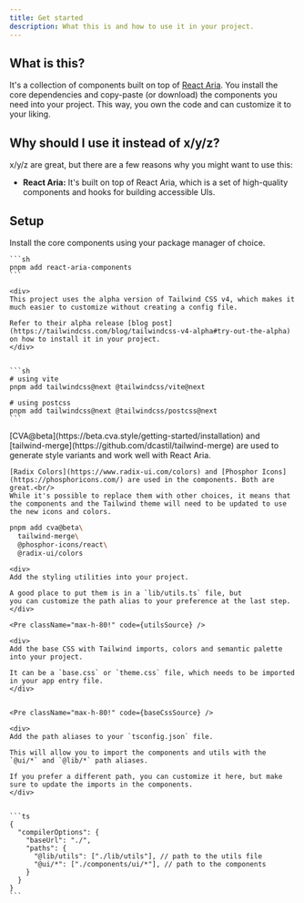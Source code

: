 ```yaml
---
title: Get started
description: What this is and how to use it in your project.
---
```


## What is this?

It's a collection of components built on top of
[React Aria](https://react-spectrum.adobe.com/react-aria/index.html). You
install the core dependencies and copy-paste (or download) the components you
need into your project. This way, you own the code and can customize it to your
liking.

## Why should I use it instead of x/y/z?

x/y/z are great, but there are a few reasons why you might want to use this:

- **React Aria:** It's built on top of React Aria, which is a set of
  high-quality components and hooks for building accessible UIs.

## Setup

<Steps>
  <Step title="Add React Aria Components">
    Install the core components using your package manager of choice.

    ```sh
    pnpm add react-aria-components
    ```

  </Step>

  <Step title="Add Tailwind CSS v4">

    <div>
    This project uses the alpha version of Tailwind CSS v4, which makes it much easier to customize without creating a config file.

    Refer to their alpha release [blog post](https://tailwindcss.com/blog/tailwindcss-v4-alpha#try-out-the-alpha) on how to install it in your project.
    </div>


    ```sh
    # using vite
    pnpm add tailwindcss@next @tailwindcss/vite@next

    # using postcss
    pnpm add tailwindcss@next @tailwindcss/postcss@next
    ```

  </Step>

  <Step title="Add dependencies">
  
  <div>
    [CVA@beta](https://beta.cva.style/getting-started/installation) and [tailwind-merge](https://github.com/dcastil/tailwind-merge) are used to generate style variants and work well with React Aria.

    [Radix Colors](https://www.radix-ui.com/colors) and [Phosphor Icons](https://phosphoricons.com/) are used in the components. Both are great.<br/>
    While it's possible to replace them with other choices, it means that the components and the Tailwind theme will need to be updated to use the new icons and colors.

  </div>

```sh
pnpm add cva@beta\
  tailwind-merge\
  @phosphor-icons/react\
  @radix-ui/colors
```

  </Step>

  <Step title="Setup styling utils">

    <div>
    Add the styling utilities into your project.

    A good place to put them is in a `lib/utils.ts` file, but
    you can customize the path alias to your preference at the last step.
    </div>

    <Pre className="max-h-80!" code={utilsSource} />

  </Step>

  <Step title="Setup base CSS">

    <div>
    Add the base CSS with Tailwind imports, colors and semantic palette into your project.

    It can be a `base.css` or `theme.css` file, which needs to be imported in your app entry file.
    </div>


    <Pre className="max-h-80!" code={baseCssSource} />

  </Step>

  <Step title="Setup path aliases">

    <div>
    Add the path aliases to your `tsconfig.json` file.

    This will allow you to import the components and utils with the `@ui/*` and `@lib/*` path aliases.

    If you prefer a different path, you can customize it here, but make sure to update the imports in the components.
    </div>


    ```ts
    {
      "compilerOptions": {
        "baseUrl": "./",
        "paths": {
          "@lib/utils": ["./lib/utils"], // path to the utils file
          "@ui/*": ["./components/ui/*"], // path to the components
        }
      }
    }
    ```

  </Step>

</Steps>
